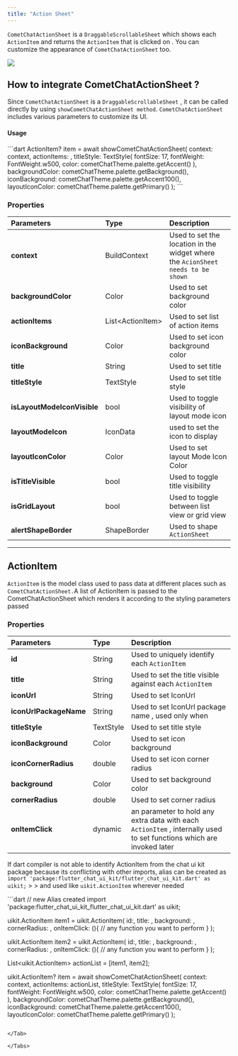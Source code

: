 ```yaml
---
title: "Action Sheet"
---
```


`CometChatActionSheet` is a `DraggableScrollableSheet` which shows each `ActionItem` and returns the `ActionItem` that is clicked on . You can customize the appearance of `CometChatActionSheet` too.

<Frame>
  <img src="/images/4268fc8f-e9zq3ahstzpzyj3uzmqbxun0yzkkntaxcx16kyz2yrvpy3zbi524vf8sq6ai1m46-274dc54162b153d25c1e697168cad6e1.png" />
</Frame>

## How to integrate CometChatActionSheet ?

Since `CometChatActionSheet` is a `DraggableScrollableSheet` , it can be called directly by using `showCometChatActionSheet method`. `CometChatActionSheet` includes various parameters to customize its UI.

#### Usage

<Tabs>
<Tab title="Dart">
```dart
ActionItem? item = await showCometChatActionSheet(
  context: context,
  actionItems: <actionList>,
  titleStyle: TextStyle(
    fontSize: 17,
    fontWeight: FontWeight.w500,
    color: cometChatTheme.palette.getAccent()
  ),
  backgroundColor: cometChatTheme.palette.getBackground(),
  iconBackground: cometChatTheme.palette.getAccent100(),
  layoutIconColor: cometChatTheme.palette.getPrimary()
);
```

</Tab>

</Tabs>

### Properties

| Parameters                  | Type              | Description                                                                     |
| :--------------------------- | :----------------- | :------------------------------------------------------------------------------- |
| **context**                 | BuildContext      | Used to set the location in the widget where the `AcionSheet needs to be shown` |
| **backgroundColor**         | Color             | Used to set background color                                                    |
| **actionItems**             | List\<ActionItem> | Used to set list of action items                                                |
| **iconBackground**          | Color             | Used to set icon background color                                               |
| **title**                   | String            | Used to set title                                                               |
| **titleStyle**              | TextStyle         | Used to set title style                                                         |
| **isLayoutModeIconVisible** | bool              | Used to toggle visibility of layout mode icon                                   |
| **layoutModeIcon**          | IconData          | used to set the icon to display                                                 |
| **layoutIconColor**         | Color             | Used to set layout Mode Icon Color                                              |
| **isTitleVisible**          | bool              | Used to toggle title visibility                                                 |
| **isGridLayout**            | bool              | Used to toggle between list view or grid view                                   |
| **alertShapeBorder**        | ShapeBorder       | Used to shape `ActionSheet`                                                     |

***

## ActionItem

`ActionItem` is the model class used to pass data at different places such as `CometChatActionSheet.`A list of ActionItem is passed to the CometChatActionSheet which renders it according to the styling parameters passed

### Properties

| Parameters             | Type      | Description                                                                                                           |
| :---------------------- | :--------- | :--------------------------------------------------------------------------------------------------------------------- |
| **id**                 | String    | Used to uniquely identify each `ActionItem`                                                                           |
| **title**              | String    | Used to set the title visible against each `ActionItem`                                                               |
| **iconUrl**            | String    | Used to set IconUrl                                                                                                   |
| **iconUrlPackageName** | String    | Used to set IconUrl package name , used only when                                                                     |
| **titleStyle**         | TextStyle | Used to set title style                                                                                               |
| **iconBackground**     | Color     | Used to set icon background                                                                                           |
| **iconCornerRadius**   | double    | Used to set icon corner radius                                                                                        |
| **background**         | Color     | Used to set background color                                                                                          |
| **cornerRadius**       | double    | Used to set corner radius                                                                                             |
| **onItemClick**        | dynamic   | an parameter to hold any extra data with each `ActionItem` , internally used to set functions which are invoked later |

<Note>

If dart compiler is not able to identify ActionItem from the chat ui kit package because its conflicting with other imports, alias can be created as `import 'package:flutter_chat_ui_kit/flutter_chat_ui_kit.dart' as uikit;` > > and used like `uikit.ActionItem` wherever needed

</Note>

<Tabs>
<Tab title="Dart">
```dart
// new Alias created
import 'package:flutter_chat_ui_kit_flutter_chat_ui_kit.dart' as uikit;

uikit.ActionItem  item1  = uikit.ActionItem(
    id:<id1>,
    title: <title1>,
    background: <backgroundColor>,
    cornerRadius: <cornerRadius>,
    onItemClick: (){
      // any function you want to perform
    }
);

uikit.ActionItem  item2  = uikit.ActionItem(
    id:<id2>,
    title: <title2>,
    background: <backgroundColor>,
    cornerRadius: <cornerRadius>,
    onItemClick: (){
      // any function you want to perform
    }
);

List<uikit.ActionItem> actionList = [item1, item2];

uikit.ActionItem? item = await showCometChatActionSheet(
  context: context,
  actionItems: actionList,
  titleStyle: TextStyle(
    fontSize: 17,
    fontWeight: FontWeight.w500,
    color: cometChatTheme.palette.getAccent()
  ),
  backgroundColor: cometChatTheme.palette.getBackground(),
  iconBackground: cometChatTheme.palette.getAccent100(),
  layoutIconColor: cometChatTheme.palette.getPrimary()
);
```

</Tab>

</Tabs>
